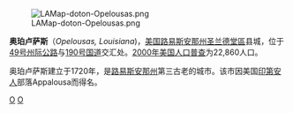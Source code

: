 {{unreferenced|time=2010-01-21T10:24:51+00:00}}
[[File:LAMap-doton-Opelousas.png|right]]

'''奥珀卢萨斯'''（''Opelousas, Louisiana'')，[[美国|美国]][[路易斯安那州|路易斯安那州]][[圣兰德县_(路易斯安那州)|圣兰德堂區]]县城，位于[[49号州际公路|49号州际公路]]与[[190号美国国道|190号国道]]交汇处。[[2000年美国人口普查|2000年美国人口普查]]为22,860人口。

奥珀卢萨斯建立于1720年，是[[路易斯安那州|路易斯安那州]]第三古老的城市。该市因美国[[印第安人|印第安人]]部落Appalousa而得名。


{{路易斯安那州}}

[[Category:路易斯安那州城市|O]]
[[Category:美国前州首府|O]]